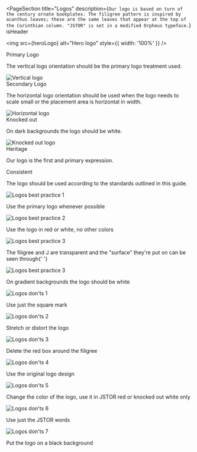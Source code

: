 

<PageSection
  title="Logos"
  description={`Our logo is based on turn of the century ornate bookplates. The filigree pattern is inspired by acanthus leaves; these are the same leaves that appear at the top of the Corinthian column. "JSTOR" is set in a modified Orpheus typeface.`}
  isHeader
>
  <img src={heroLogo} alt="Hero logo" style={{ width: '100%' }} />
</PageSection>

<PageSection title="Logo types" moreTitleSpace>
  <Grid columns={2}>
    <div>
      <PharosHeading level="3" preset="4">
        Primary Logo
      </PharosHeading>
      <p style={{ color: 'var(--pharos-color-text-20)' }}>
        The vertical logo orientation should be the primary logo treatment used.
      </p>
    </div>
    <img src={veritalLogo} alt="Vertical logo" />
  </Grid>
  <Grid columns={2}>
    <div>
      <PharosHeading level="3" preset="4">
        Secondary Logo
      </PharosHeading>
      <p style={{ color: 'var(--pharos-color-text-20)' }}>
        The horizontal logo orientation should be used when the logo needs to scale small or the
        placement area is horizontal in width.
      </p>
    </div>
    <img src={horizontalLogo} alt="Horizontal logo" />
  </Grid>
  <Grid columns={2}>
    <div>
      <PharosHeading level="3" preset="4">
        Knocked out
      </PharosHeading>
      <p style={{ color: 'var(--pharos-color-text-20)' }}>
        On dark backgrounds the logo should be white.
      </p>
    </div>
    <img src={knockoutLogo} alt="Knocked out logo" />
  </Grid>
</PageSection>

<PageSection title="Principles" moreTitleSpace>
  <Grid columns={2}>
    <div>
      <PharosHeading level="3" preset="4">
        Heritage
      </PharosHeading>
      <p style={{ color: 'var(--pharos-color-text-20)' }}>
        Our logo is the first and primary expression.
      </p>
    </div>
    <div>
      <PharosHeading level="3" preset="4">
        Consistent
      </PharosHeading>
      <p style={{ color: 'var(--pharos-color-text-20)' }}>
        The logo should be used according to the standards outlined in this guide.
      </p>
    </div>
  </Grid>
</PageSection>

<PageSection title="Best Practices">
  <DosAndDonts>
    <Grid columns={3}>
      <div>
        <img
          src={bestPracticesDoOne}
          alt="Logos best practice 1"
          style={{ width: '100%', marginBottom: '1rem' }}
        />
        <p>Use the primary logo whenever possible</p>
      </div>
      <div>
        <img
          src={bestPracticesDoTwo}
          alt="Logos best practice 2"
          style={{ width: '100%', marginBottom: '1rem' }}
        />
        <p>Use the logo in red or white, no other colors</p>
      </div>
      <div>
        <img
          src={bestPracticesDoThree}
          alt="Logos best practice 3"
          style={{ width: '100%', marginBottom: '1rem' }}
        />
        <p>
          The filigree and J are transparent and the "surface" they're put on can be seen through{' '}
        </p>
      </div>
      <div>
        <img
          src={bestPracticesDoFour}
          alt="Logos best practice 3"
          style={{ width: '100%', marginBottom: '1rem' }}
        />
        <p>On gradient backgrounds the logo should be white</p>
      </div>
    </Grid>
  </DosAndDonts>
  <DosAndDonts Dont>
    <Grid columns={3}>
      <div>
        <img src={bestPracticesDontOne} alt="Logos don'ts 1" />
        <p>Use just the square mark</p>
      </div>
      <div>
        <img src={bestPracticesDontTwo} alt="Logos don'ts 2" />
        <p>Stretch or distort the logo</p>
      </div>
      <div>
        <img src={bestPracticesDontThree} alt="Logos don'ts 3" />
        <p>Delete the red box around the filigree</p>
      </div>
      <div>
        <img src={bestPracticesDontFour} alt="Logos don'ts 4" />
        <p>Use the original logo design</p>
      </div>
      <div>
        <img src={bestPracticesDontFive} alt="Logos don'ts 5" />
        <p>Change the color of the logo, use it in JSTOR red or knocked out white only</p>
      </div>
      <div>
        <img src={bestPracticesDontSix} alt="Logos don'ts 6" />
        <p>Use just the JSTOR words </p>
      </div>
      <div>
        <img src={bestPracticesDontSeven} alt="Logos don'ts 7" />
        <p>Put the logo on a black background</p>
      </div>
    </Grid>
  </DosAndDonts>
</PageSection>
